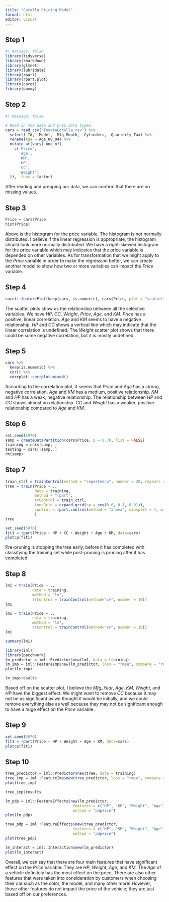 ---
title: "Corolla Pricing Model"
format: html
editor: visual
---

## Step 1

```{r}
#| message: false
library(tidyverse)
library(rmarkdown)
library(glmnet)
library(lubridate)
library(rpart)
library(rpart.plot)
library(caret)
library(dummy)
```

## Step 2

```{r}
#| message: false

# Read in the data and prep data types.
cars = read_csv('ToyotaCorolla.csv') %>%
  select(-Id, -Model, -Mfg_Month, -Cylinders, -Quarterly_Tax) %>%
  rename(Age = Age_08_04) %>%
  mutate_at(vars(-one_of(
    c('Price',
      'Age',
      'KM',
      'HP',
      'CC',
      'Weight')
  )), .funs = factor)
```

After reading and prepping our data, we can confirm that there are no missing values.

## Step 3

```{r}
Price = cars$Price
hist(Price)
```

Above is the histogram for the price variable. The histogram is not normally distributed. I believe if the linear regression is appropriate, the histogram should look more normally distributed. We have a right-skewed histogram for the price variable which may indicates that the price variable is depended on other variables. As for transformation that we might apply to the *Price* variable in order to make the regression better, we can create another model to show how two or more variables can impact the *Price* variable.

## Step 4

```{r}
caret::featurePlot(keep(cars, is.numeric), cars$Price, plot = "scatter")
```

The scatter plots show us the relationship between all the selective variables. We have *HP*, *CC*, *Weight*, *Price*, *Age*, and *KM*. *Price* has a positive, linear correlation. *Age* and *KM* seems to have a negative relationship. *HP* and *CC* shows a vertical line which may indicate that the linear correlation is undefined. The *Weight* scatter plot shows that there could be some negative correlation, but it is mostly undefined.

## Step 5

```{r}
cars %>%
  keep(is.numeric) %>%
  cor() %>%
  corrplot::corrplot.mixed()
```

According to the correlation plot, it seems that *Price* and *Age* has a strong, negative correlation. *Age* and *KM* has a medium, positive relationship. *KM* and *HP* has a weak, negative relationship. The relationship between *HP* and *CC* shows almost no relationship. *CC* and *Weight* has a weaker, positive relationship compared to *Age* and *KM*.

## Step 6

```{r}
set.seed(5970)
samp = createDataPartition(cars$Price, p = 0.70, list = FALSE)
training = cars[samp, ]
testing = cars[-samp, ]
rm(samp)
```

## Step 7

```{r}
train_ctrl = trainControl(method = "repeatedcv", number = 20, repeats = 10)
tree = train(Price ~ .,
             data = training,
             method = "rpart",
             trControl = train_ctrl,
             tuneGrid = expand.grid(cp = seq(0.0, 0.1, 0.01)),
             control = rpart.control(method = "anova", minsplit = 1, minbucket = 1)
             )
tree
```

```{r}
set.seed(5970)
fit1 = rpart(Price ~ HP + CC + Weight + Age + KM, data=cars)
plotcp(fit1)
```

Pre-pruning is stopping the tree early, before it has completed with classifying the training set while post-pruning is pruning after it has completed.

## Step 8

```{r}
lm1 = train(Price ~ .,
            data = training,
            method = "lm",
            trControl = trainControl(method="cv", number = 10))
lm1 
```

```{r}
lm1 = train(Price ~ .,
            data = training,
            method = "lm",
            trControl = trainControl(method="cv", number = 10))
lm1 
```

```{r}
summary(lm1)
```

```{r}
library(iml)
library(patchwork)
lm_predictor = iml::Predictor$new(lm1, data = training)
lm_imp = iml::FeatureImp$new(lm_predictor, loss = "rmse", compare = "ratio", n.repetitions = 30)
plot(lm_imp)
```

```{r}
lm_imp$results
```

Based off on the scatter plot, I believe the *Mfg_Year*, *Age*, *KM*, *Weight*, and *HP* have the biggest effect. We might want to remove *CC* because it may not be as significant as we thought it would be initially, and we could remove everything else as well because they may not be significant enough to have a huge effect on the *Price* variable .

## Step 9

```{r}
set.seed(5970)
fit1 = rpart(Price ~ HP + Weight + Age + KM, data=cars)
plotcp(fit1)
```

## Step 10

```{r}
tree_predictor = iml::Predictor$new(tree, data = training)
tree_imp = iml::FeatureImp$new(tree_predictor, loss = "rmse", compare = "ratio", n.repetitions = 30)
plot(tree_imp)
```

```{r}
tree_imp$results
```

```{r}
lm_pdp = iml::FeatureEffects$new(lm_predictor,
                              features = c("HP", "KM", "Weight", "Age"),
                              method = "pdp+ice")
plot(lm_pdp)
```

```{r}
tree_pdp = iml::FeatureEffects$new(tree_predictor,
                              features = c("HP", "KM", "Weight", "Age"),
                              method = "pdp+ice")
plot(tree_pdp)
```

```{r}
lm_interact = iml::Interaction$new(lm_predictor)
plot(lm_interact)
```

Overall, we can say that there are four main features that have significant effect on the *Price* variable. They are *HP*, *Weight*, *Age*, and *KM*. The *Age* of a vehicle definitely has the most effect on the price. There are also other features that were taken into consideration by customers when choosing their car such as the color, the model, and many other more! However, those other features do not impact the price of the vehicle; they are just based off on our preferences.
